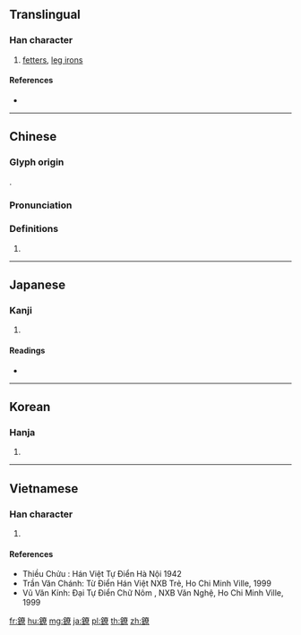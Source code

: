 {{character info/new}}
{{also|镣}}
==Translingual==

===Han character===
{{Han char|rn=167|rad=金|as=12|sn=20|four=84196|canj=CKCF|ids=⿰金尞}}

# [[fetter]]s, [[leg irons]]

====References====
* {{Han ref|kx=1322.070|dkj=40886|dj=1822.020|hdz=64255.080|uh=9410|ud=37904|bh=F4EF|bd=62703}}

----

==Chinese==
{{zh-forms|s=镣}}

===Glyph origin===
{{Han etym}}
{{Han compound|金|尞|c1=s|c2=p|t1=metal|ls=psc}}.

===Pronunciation===
{{zh-pron
|m=liáo
|c=liu4
|mc=y
|oc=y
|ma=
|cat=n
}}

===Definitions===
{{zh-hanzi}}

# {{rfdef|lang=zh}}

----

==Japanese==

===Kanji===
{{ja-kanji|grade=|rs=金12}}

# {{defn|lang=ja|sort=金12}}

====Readings====
* {{ja-readings|on=[[りょう]] (ryō)|kun=[[しろがね]] (shirogane), [[あしかせ]] (ashikase)}}

----

==Korean==

===Hanja===
{{ko-hanja|hangeul=[[료]], [[요]]|eumhun=|rv=ryo, yo|mr=ryo, yo|y=lyo, yo}}

# {{defn|lang=ko|sort=金12}}

----

==Vietnamese==

===Han character===
{{vi-hantu|[[rìu]], [[liệu]], [[liêu]]|rs=金12}}

# {{defn|lang=vi|sort=金12}}

====References====
* Thiều Chửu : Hán Việt Tự Điển Hà Nội 1942
* Trần Văn Chánh: Từ Điển Hán Việt NXB Trẻ, Ho Chi Minh Ville, 1999
* Vũ Văn Kính: Đại Tự Điển Chữ Nôm , NXB Văn Nghệ, Ho Chi Minh Ville, 1999

[[fr:鐐]]
[[hu:鐐]]
[[mg:鐐]]
[[ja:鐐]]
[[pl:鐐]]
[[th:鐐]]
[[zh:鐐]]